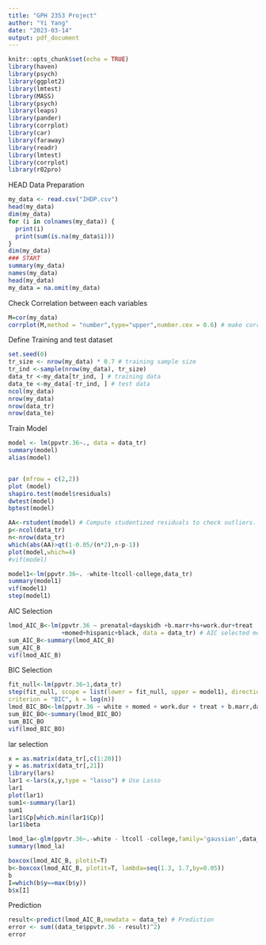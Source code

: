 ```yaml
---
title: "GPH 2353 Project"
author: "Yi Yang"
date: "2023-03-14"
output: pdf_document
---
```


```r
knitr::opts_chunk$set(echo = TRUE)
library(haven)
library(psych)
library(ggplot2)
library(lmtest)
library(MASS)
library(psych)
library(leaps)
library(pander)
library(corrplot)
library(car)
library(faraway)
library(readr)
library(lmtest)
library(corrplot)
library(r02pro)
```

HEAD
Data Preparation
```r
my_data <- read.csv("IHDP.csv")
head(my_data)
dim(my_data)
for (i in colnames(my_data)) {
  print(i)
  print(sum(is.na(my_data$i)))
}
dim(my_data)
### START
summary(my_data)
names(my_data)
head(my_data)
my_data = na.omit(my_data)
```
Check Correlation between each variables
```r
M=cor(my_data)
corrplot(M,method = "number",type="upper",number.cex = 0.6) # make correlation plot
```
Define Training and test dataset
```r
set.seed(0)
tr_size <- nrow(my_data) * 0.7 # training sample size
tr_ind <-sample(nrow(my_data), tr_size)
data_tr <-my_data[tr_ind, ] # training data
data_te <-my_data[-tr_ind, ] # test data
ncol(my_data)
nrow(my_data)
nrow(data_tr)
nrow(data_te)
```

Train Model
```r
model <- lm(ppvtr.36~., data = data_tr)
summary(model)
alias(model)


par (mfrow = c(2,2))
plot (model)
shapiro.test(model$residuals) 
dwtest(model) 
bptest(model) 

AA<-rstudent(model) # Compute studentized residuals to check outliers.
p<-ncol(data_tr)
n<-nrow(data_tr)
which(abs(AA)>qt(1-0.05/(n*2),n-p-1))
plot(model,which=4)
#vif(model)

model1<-lm(ppvtr.36~. -white-ltcoll-college,data_tr)
summary(model1)
vif(model1)
step(model1) 
```

AIC Selection
```r
lmod_AIC_B<-lm(ppvtr.36 ~ prenatal+dayskidh +b.marr+hs+work.dur+treat
               +momed+hispanic+black, data = data_tr) # AIC selected model
sum_AIC_B<-summary(lmod_AIC_B)
sum_AIC_B
vif(lmod_AIC_B) 
```
BIC Selection
```r
fit_null<-lm(ppvtr.36~1,data_tr)
step(fit_null, scope = list(lower = fit_null, upper = model1), direction = "both",
criterion = "BIC", k = log(n))
lmod_BIC_BO<-lm(ppvtr.36 ~ white + momed + work.dur + treat + b.marr,data_tr) # BIC selected model
sum_BIC_BO<-summary(lmod_BIC_BO)
sum_BIC_BO
vif(lmod_BIC_BO) 

```

lar selection
```r
x = as.matrix(data_tr[,c(1:20)])
y = as.matrix(data_tr[,21])
library(lars)
lar1 <-lars(x,y,type = "lasso") # Use Lasso
lar1
plot(lar1)
sum1<-summary(lar1)
sum1
lar1$Cp[which.min(lar1$Cp)]
lar1$beta

lmod_la<-glm(ppvtr.36~.-white - ltcoll -college,family='gaussian',data_tr) # Use glm
summary(lmod_la)

boxcox(lmod_AIC_B, plotit=T)
b<-boxcox(lmod_AIC_B, plotit=T, lambda=seq(1.3, 1.7,by=0.05))
b
I=which(b$y==max(b$y))
b$x[I]
```

Prediction
```r
result<-predict(lmod_AIC_B,newdata = data_te) # Prediction
error <- sum((data_te$ppvtr.36 - result)^2)
error
```